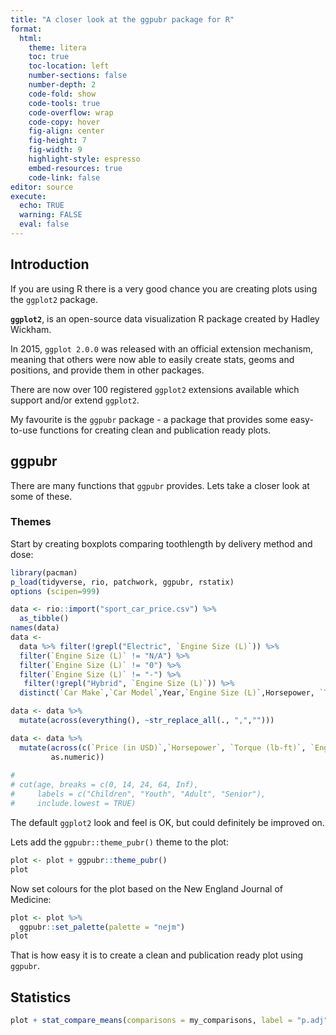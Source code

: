 ```yaml
---
title: "A closer look at the ggpubr package for R"
format:
  html:
    theme: litera
    toc: true
    toc-location: left
    number-sections: false
    number-depth: 2
    code-fold: show
    code-tools: true
    code-overflow: wrap
    code-copy: hover
    fig-align: center
    fig-height: 7
    fig-width: 9
    highlight-style: espresso
    embed-resources: true
    code-link: false
editor: source
execute: 
  echo: TRUE
  warning: FALSE
  eval: false
---
```


## Introduction

If you are using R there is a very good chance you are creating plots using the `ggplot2` package.

**`ggplot2`**, is an open-source data visualization R package created by Hadley Wickham.

In 2015, `ggplot 2.0.0` was released with an official extension mechanism, meaning that others were now able to easily create stats, geoms and positions, and provide them in other packages.

There are now over 100 registered `ggplot2` extensions available which support and/or extend `ggplot2`.

My favourite is the `ggpubr` package - a package that provides some easy-to-use functions for creating clean and publication ready plots.

## ggpubr

There are many functions that `ggpubr` provides. Lets take a closer look at some of these.

### Themes

Start by creating boxplots comparing toothlength by delivery method and dose:
```r
library(pacman)
p_load(tidyverse, rio, patchwork, ggpubr, rstatix) 
options (scipen=999)

data <- rio::import("sport_car_price.csv") %>% 
  as_tibble()
names(data)
data <-
  data %>% filter(!grepl("Electric", `Engine Size (L)`)) %>% 
  filter(`Engine Size (L)` != "N/A") %>% 
  filter(`Engine Size (L)` != "0") %>% 
  filter(`Engine Size (L)` != "-") %>%
   filter(!grepl("Hybrid", `Engine Size (L)`)) %>%
  distinct(`Car Make`,`Car Model`,Year,`Engine Size (L)`,Horsepower, `Torque (lb-ft)`, .keep_all = TRUE)

data <- data %>% 
  mutate(across(everything(), ~str_replace_all(., ",","")))

data <- data %>% 
  mutate(across(c(`Price (in USD)`,`Horsepower`, `Torque (lb-ft)`, `Engine Size (L)`, `0-60 MPH Time (seconds)`),
         as.numeric))
         
#          
# cut(age, breaks = c(0, 14, 24, 64, Inf),
#     labels = c("Children", "Youth", "Adult", "Senior"),
#     include.lowest = TRUE)

```

The default `ggplot2` look and feel is OK, but could definitely be improved on.

Lets add the `ggpubr::theme_pubr()` theme to the plot:

```r
plot <- plot + ggpubr::theme_pubr()
plot
```

Now set colours for the plot based on the New England Journal of Medicine:
```r
plot <- plot %>% 
  ggpubr::set_palette(palette = "nejm")
plot

```
That is how easy it is to create a clean and publication ready plot using `ggpubr`.

## Statistics

```r
plot + stat_compare_means(comparisons = my_comparisons, label = "p.adj", size = 3, step.increase = 0.15)
```



